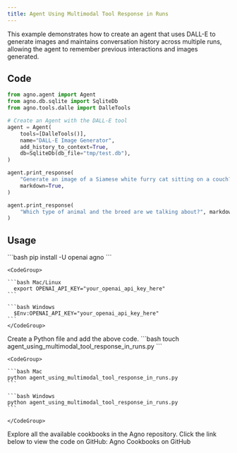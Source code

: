 ```yaml
---
title: Agent Using Multimodal Tool Response in Runs
---
```


This example demonstrates how to create an agent that uses DALL-E to generate images and maintains conversation history across multiple runs, allowing the agent to remember previous interactions and images generated.

## Code

```python agent_using_multimodal_tool_response_in_runs.py
from agno.agent import Agent
from agno.db.sqlite import SqliteDb
from agno.tools.dalle import DalleTools

# Create an Agent with the DALL-E tool
agent = Agent(
    tools=[DalleTools()],
    name="DALL-E Image Generator",
    add_history_to_context=True,
    db=SqliteDb(db_file="tmp/test.db"),
)

agent.print_response(
    "Generate an image of a Siamese white furry cat sitting on a couch?",
    markdown=True,
)

agent.print_response(
    "Which type of animal and the breed are we talking about?", markdown=True
)
```

## Usage

<Steps>
  <Snippet file="create-venv-step.mdx" />

  <Step title="Install libraries">
    ```bash
    pip install -U openai agno
    ```
  </Step>

  <Step title="Export your OpenAI API key">

    <CodeGroup>

    ```bash Mac/Linux
      export OPENAI_API_KEY="your_openai_api_key_here"
    ```

    ```bash Windows
      $Env:OPENAI_API_KEY="your_openai_api_key_here"
    ```
    </CodeGroup> 
  </Step>

  <Step title="Create a Python file">
    Create a Python file and add the above code.
    ```bash
    touch agent_using_multimodal_tool_response_in_runs.py
    ```
  </Step>

  <Step title="Run Agent">

    <CodeGroup>

    ```bash Mac
    python agent_using_multimodal_tool_response_in_runs.py
    ```

    ```bash Windows
    python agent_using_multimodal_tool_response_in_runs.py
    ```

    </CodeGroup>

  </Step>

  <Step title="Find All Cookbooks">
  Explore all the available cookbooks in the Agno repository. Click the link below to view the code on GitHub:

  <Link href="https://github.com/agno-agi/agno/tree/main/cookbook/agents/multimodal" target="_blank">
    Agno Cookbooks on GitHub
  </Link>
</Step>
</Steps>